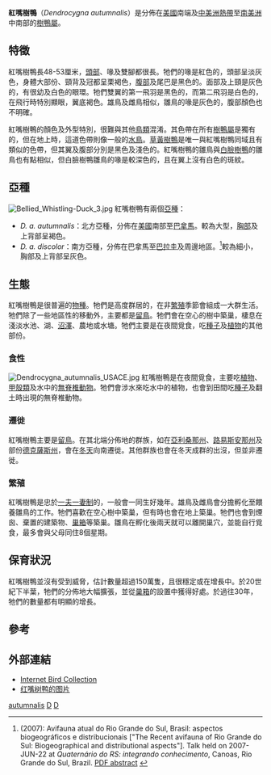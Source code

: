 {{Speciesbox
| genus = Dendrocygna
| species = autumnalis
| image = Whistling duck flight02 - natures pics-edit1.jpg
| image_caption = 北方亞種（''D. a. autumnalis''）
| status = LC 
| status_ref = <ref name=IUCN>{{IUCN2008|assessors=BirdLife International|year=2008|id=141424|title=Dendrocygna autumnalis|downloaded=2009-04-16}}</ref>
| authority = ([[卡爾·林奈|Linnaeus]], 1758)
| range_map = Dendrocygna autumnalis distribution map.png
| range_map_caption = 紅嘴樹鴨的分佈地
| subdivision_ranks = [[亞種|亞種]]
| subdivision = 
* ''D. a. autumnalis''
* ''D. a. discolor''
}}

'''紅嘴樹鴨'''（''Dendrocygna autumnalis''）是分佈在[[美國|美國]]南端及[[中美洲|中美洲]][[熱帶|熱帶]]至[[南美洲|南美洲]]中南部的[[樹鴨屬|樹鴨屬]]。

==特徵==
紅嘴樹鴨長48-53厘米，[[頭部|頭部]]、喙及雙腳都很長。牠們的喙是紅色的，頭部呈淡灰色，身體大部份、頸背及冠都呈栗褐色，[[腹部|腹部]]及尾巴是黑色的。面部及上頸是灰色的，有很幼及白色的眼環。牠們雙翼的第一飛羽是黑色的，而第二飛羽是白色的，在飛行時特別顯眼，翼底褐色。雄鳥及雌鳥相似，雛鳥的喙是灰色的，腹部顏色也不明確。

紅嘴樹鴨的顏色及外型特別，很難與其他[[鳥類|鳥類]]混淆。其色帶在所有[[樹鴨屬|樹鴨屬]]是獨有的，但在地上時，這道色帶則像一般的[[水鳥|水鳥]]。[[草黃樹鴨|草黃樹鴨]]是唯一與紅嘴樹鴨同域且有類似的色帶，但其翼及腹部分別是黑色及淺色的。紅嘴樹鴨的雛鳥與[[白臉樹鴨|白臉樹鴨]]的雛鳥也有點相似，但白臉樹鴨雛鳥的喙是較深色的，且在翼上沒有白色的斑紋。

==亞種==
[[Image:Bellied_Whistling-Duck_3.jpg|left]]
紅嘴樹鴨有兩個[[亞種|亞種]]：
* ''D. a. autumnalis''：北方亞種，分佈在[[美國|美國]]南部至[[巴拿馬|巴拿馬]]。較為大型，[[胸部|胸部]]及上背部呈褐色。
* ''D. a. discolor''：南方亞種，分佈在巴拿馬至[[巴拉圭|巴拉圭]]及周邊地區。<ref name=Bencke2007>{{aut|Bencke, Glayson Ariel}} (2007): Avifauna atual do Rio Grande do Sul, Brasil: aspectos biogeográficos e distribucionais ["The Recent avifauna of Rio Grande do Sul: Biogeographical and distributional aspects"]. Talk held on 2007-JUN-22 at ''Quaternário do RS: integrando conhecimento'', Canoas, Rio Grande do Sul, Brazil. [http://www6.ufrgs.br/alpp/Resumos_Quaternario_RS.pdf PDF abstract] {{Wayback|url=http://www6.ufrgs.br/alpp/Resumos_Quaternario_RS.pdf |date=20170708084133 }}</ref>較為細小，胸部及上背部呈灰色。

==生態==
紅嘴樹鴨是很普遍的[[物種|物種]]。牠們是高度群居的，在非[[繁殖|繁殖]]季節會組成一大群生活。牠們除了一些地區性的移動外，主要都是[[留鳥|留鳥]]。牠們會在空心的樹中築巢，棲息在淺淡水池、湖、[[沼澤|沼澤]]、農地或水塘。牠們主要是在夜間覓食，吃[[種子|種子]]及[[植物|植物]]的其他部份。

===食性===
[[Image:Dendrocygna_autumnalis_USACE.jpg|thumb]]
紅嘴樹鴨是在夜間覓食，主要吃[[植物|植物]]、[[甲殼類|甲殼類]]及水中的[[無脊椎動物|無脊椎動物]]。牠們會涉水來吃水中的植物，也會到田間吃[[種子|種子]]及翻土時出現的無脊椎動物。

===遷徙===
紅嘴樹鴨主要是[[留鳥|留鳥]]。在其北端分佈地的群族，如在[[亞利桑那州|亞利桑那州]]、[[路易斯安那州|路易斯安那州]]及部份[[德克薩斯州|德克薩斯州]]，會在[[冬天|冬天]]向南遷徙。其他群族也會在冬天成群的出沒，但並非遷徙。

===繁殖===
紅嘴樹鴨是忠於[[一夫一妻制|一夫一妻制]]的，一般會一同生好幾年。雄鳥及雌鳥會分擔孵化至餵養雛鳥的工作。牠們喜歡在空心樹中築巢，但有時也會在地上築巢。牠們也會到煙囪、棄置的建築物、[[巢箱|巢箱]]等築巢。雛鳥在孵化後兩天就可以離開巢穴，並能自行覓食，最多會與父母同住8個星期。

==保育狀況==
紅嘴樹鴨並沒有受到威脅，估計數量超過150萬隻，且很穩定或在增長中。於20世紀下半葉，牠們的分佈地大幅擴張，並從[[巢箱|巢箱]]的設置中獲得好處。於過往30年，牠們的數量都有明顯的增長。

==參考==
{{Reflist}}

==外部連結==
{{commons|Dendrocygna autumnalis}}
* [http://ibc.lynxeds.com/species/black-bellied-whistling-duck-dendrocygna-autumnalis Internet Bird Collection] {{Wayback|url=http://ibc.lynxeds.com/species/black-bellied-whistling-duck-dendrocygna-autumnalis |date=20150613101846 }}
* [https://fineartamerica.com/featured/black-bellied-whistling-duck-james-zipp.html 红嘴树鸭的图片]
{{Taxonbar|from=Q752461}}

[[Category:树鸭属|autumnalis]]
[[Category:1758年描述的鸟类|D]]
[[Category:卡尔·林奈命名的生物分类|D]]